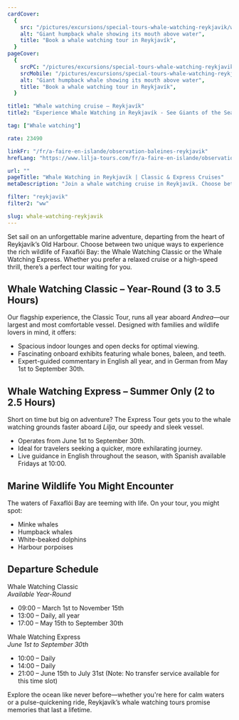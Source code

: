 ```yaml
---
cardCover:
  {
    src: "/pictures/excursions/special-tours-whale-watching-reykjavik/whale-watching-reykjavik-card.webp",
    alt: "Giant humpback whale showing its mouth above water",
    title: "Book a whale watching tour in Reykjavík",
  }
pageCover:
  {
    srcPC: "/pictures/excursions/special-tours-whale-watching-reykjavik/whale-watching-reykjavik-header-pc.webp",
    srcMobile: "/pictures/excursions/special-tours-whale-watching-reykjavik/whale-watching-reykjavik-header-mobile.webp",
    alt: "Giant humpback whale showing its mouth above water",
    title: "Book a whale watching tour in Reykjavík",
  }

title1: "Whale watching cruise – Reykjavík"
title2: "Experience Whale Watching in Reykjavík - See Giants of the Sea"

tag: ["Whale watching"]

rate: 23490

linkFr: "/fr/a-faire-en-islande/observation-baleines-reykjavik"
hrefLang: "https://www.lilja-tours.com/fr/a-faire-en-islande/observation-baleines-reykjavik/"

url: ""
pageTitle: "Whale Watching in Reykjavík | Classic & Express Cruises"
metaDescription: "Join a whale watching cruise in Reykjavík. Choose between Classic & Express tours to spot minke whales, humpbacks, and dolphins. Book your marine adventure today!"

filter: "reykjavik"
filter2: "ww"

slug: whale-watching-reykjavik
---
```


Set sail on an unforgettable marine adventure, departing from the heart of Reykjavík’s Old Harbour. Choose between two unique ways to experience the rich wildlife of Faxaflói Bay: the Whale Watching Classic or the Whale Watching Express. Whether you prefer a relaxed cruise or a high-speed thrill, there’s a perfect tour waiting for you.

## Whale Watching Classic – Year-Round (3 to 3.5 Hours)

Our flagship experience, the Classic Tour, runs all year aboard _Andrea_—our largest and most comfortable vessel. Designed with families and wildlife lovers in mind, it offers:

- Spacious indoor lounges and open decks for optimal viewing.
- Fascinating onboard exhibits featuring whale bones, baleen, and teeth.
- Expert-guided commentary in English all year, and in German from May 1st to September 30th.

## Whale Watching Express – Summer Only (2 to 2.5 Hours)

Short on time but big on adventure? The Express Tour gets you to the whale watching grounds faster aboard _Lilja_, our speedy and sleek vessel.

- Operates from June 1st to September 30th.
- Ideal for travelers seeking a quicker, more exhilarating journey.
- Live guidance in English throughout the season, with Spanish available Fridays at 10:00.

## Marine Wildlife You Might Encounter

The waters of Faxaflói Bay are teeming with life. On your tour, you might spot:

- Minke whales
- Humpback whales
- White-beaked dolphins
- Harbour porpoises

## Departure Schedule

Whale Watching Classic  
_Available Year-Round_

- 09:00 – March 1st to November 15th
- 13:00 – Daily, all year
- 17:00 – May 15th to September 30th

Whale Watching Express  
_June 1st to September 30th_

- 10:00 – Daily
- 14:00 – Daily
- 21:00 – June 15th to July 31st (Note: No transfer service available for this time slot)

Explore the ocean like never before—whether you're here for calm waters or a pulse-quickening ride, Reykjavík’s whale watching tours promise memories that last a lifetime.

<script
  type="text/javascript"
  src="https://widgets.bokun.io/assets/javascripts/apps/build/BokunWidgetsLoader.js?bookingChannelUUID=97236c68-b945-4a96-8587-660bdc4c45fd"
  async
></script>

<div
  class="bokunWidget"
  data-src="https://widgets.bokun.io/online-sales/97236c68-b945-4a96-8587-660bdc4c45fd/experience-calendar/20499"
></div>
